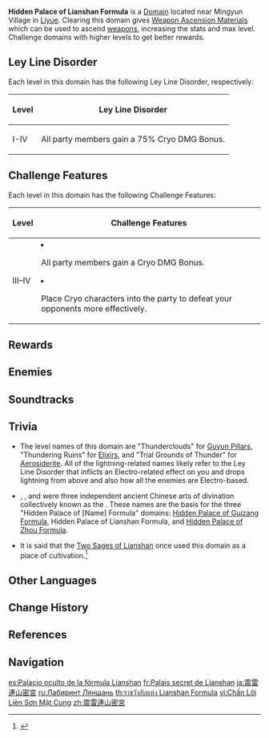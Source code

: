 {{Domain Infobox
|image        = Domain Hidden Palace of Lianshan Formula.png
|type         = Forgery
|description  = The operation of the Lianshan Formula created endless thunderstorms within the bowels of the mountain. It is said that the rumbling sounds of thunder that one hears outside the domain's gates call out to the curious souls.
|requiredAR   = 16/21/30/40
|region       = Liyue
|area         = Qiongji Estuary
|subarea      = Mingyun Village
|recLevel     = 15/36/59/80
|recElements  = Cryo
}}
{{Description|Massive [[Electro]] energy is coursing through this thundering ancient sacrificial altar.<br>The dispersed Electro elements constantly dispel Energy.<br>You shall earn Weapon Ascension Materials, if &mdash; and only if &mdash; you can pass the trial.}}
'''Hidden Palace of Lianshan Formula''' is a [[Domain]] located near Mingyun Village in [[Liyue]]. Clearing this domain gives [[Weapon Ascension Material]]s which can be used to ascend [[weapons]], increasing the stats and max level. Challenge domains with higher levels to get better rewards.

==Ley Line Disorder==
Each level in this domain has the following Ley Line Disorder, respectively:
{| class="wikitable"
!Level
!Ley Line Disorder
|-
! I-IV
| All party members gain a 75% Cryo DMG Bonus.
|}

==Challenge Features==
Each level in this domain has the following Challenge Features:
{| class="wikitable"
!Level
!Challenge Features
|-
!III–IV
|<li>All party members gain a Cryo DMG Bonus.</li><li>Place Cryo characters into the party to defeat your opponents more effectively.</li>
|}

==Rewards==
{{Domain by Weekday
|mon-name = Thundercloud
|mon-2    = Luminous Sands from Guyun
|mon-3    = Lustrous Stone from Guyun
|mon-4    = Relic from Guyun
|mon-5    = Divine Body from Guyun
|tue-name = Thundering Ruins
|tue-2    = Mist Veiled Lead Elixir
|tue-3    = Mist Veiled Mercury Elixir
|tue-4    = Mist Veiled Gold Elixir
|tue-5    = Mist Veiled Primo Elixir
|wed-name = Trial Grounds of Thunder
|wed-2    = Grain of Aerosiderite
|wed-3    = Piece of Aerosiderite
|wed-4    = Bit of Aerosiderite
|wed-5    = Chunk of Aerosiderite
}}
{{Domain Levels/Forgery}}

==Enemies==
{{Domain Enemies
|target1=Defeat 20 opponents within 360 seconds.
|enemies1=Electro Slime*15//Electro Slime*3;Large Electro Slime;Mutant Electro Slime

|target2=Defeat 16 opponents within 360 seconds.
|enemies2=Electro Slime*7;Large Electro Slime*3;Mutant Electro Slime*3//Large Electro Slime*2;Mutant Electro Slime

|target3=Defeat 10 opponents within 360 seconds.
|enemies3=Large Electro Slime*6;Mutant Electro Slime*3//Fatui Electro Cicin Mage

|target4=Defeat 8 opponents within 480 seconds.
|enemies4=Large Electro Slime*4;Mutant Electro Slime*2;Fatui Electro Cicin Mage*2
}}

==Soundtracks==
{{Soundtracks by Category Table|type=domain}}

==Trivia==
* The level names of this domain are "Thunderclouds" for [[Guyun Pillars]], "Thundering Ruins" for [[Elixirs]], and "Trial Grounds of Thunder" for [[Aerosiderite]]. All of the lightning-related names likely refer to the Ley Line Disorder that inflicts an Electro-related effect on you and drops lightning from above and also how all the enemies are Electro-based.
*{{Lang|"{{w|Guicang}}"|zh=归藏|zh_tl=Return to the Hidden}}, {{Lang|"{{w|zh:連山易|Lianshan}}"|zh=连山}}, and {{Lang|"{{w|Zhou Yi}}"|zh=周易|zh_tl=Changes of Zhou}} were three independent ancient Chinese arts of divination collectively known as the {{Lang|"Three Changes"|zh=三易|zh_rm=Sānyì}}. These names are the basis for the three "Hidden Palace of [Name] Formula" domains: [[Hidden Palace of Guizang Formula]], Hidden Palace of Lianshan Formula, and [[Hidden Palace of Zhou Formula]].
* It is said that the [[Eight Adepts|Two Sages of Lianshan]] once used this domain as a place of cultivation.<ref>{{Ref/Quest|Liyue Celebrates and Eight Adepts Face a Hidden Calamity}}</ref>

==Other Languages==
{{Other Languages
|en      = Hidden Palace of Lianshan Formula
|zhs     = 震雷连山密宫
|zhs_rm  = Zhènléi Liánshān Mìgōng
|zht     = 震雷連山密宮
|zht_rm  = Zhènléi Liánshān Mìgōng
|zh_tl   = Thunder Lianshan Hidden Palace
|zh_note = {{zh|s=连山|t=連山|rm=Liánshān}} literally means "connecting mountains," but refers to an ancient Chinese divination text.
|ja      = 震雷連山密宮
|ja_rm   = Shinrai Renzan Mitsuguu{{Assumed}}
|ja_tl   = Thunder Lianshan Hidden Palace{{Sino|ja}}
|ko      = {{tt|천|天}}둥 {{tt|연산|連山}} {{tt|밀궁|密宮}}
|ko_tl   = Thunder Lianshan Hidden Palace{{Sino|ko|part=1}}
|es      = Palacio oculto de la fórmula Lianshan
|es_tl   = Hidden Palace of the Lianshan Formula
|fr      = Palais secret de Lianshan
|fr_tl   = Secret Palace of Lianshan
|ru      = Лабиринт Ляншань
|ru_tl   = Lianshan Labyrinth
|th      = ราชวังลับแห่ง Lianshan Formula
|th_rm   = Ratwang lap haeng Lianshan Formula
|th_tl   = Secret Palace of Lianshan Formula
|vi      = {{tt|Chấn Lôi Liên Sơn Mật Cung|震雷連山密宮}}
|vi_tl   = Thunder Lianshan Hidden Palace{{Sino|vi}}
|de      = Versteckter Palast von Lianshan
|de_tl   = Hidden Palace of Lianshan
|id      = Hidden Palace of Lianshan Formula
|pt      = Palácio Oculto da Fórmula Lianshan
|pt_tl   = Hidden Palace of the Lianshan Formula
|tr      = Lianshan Kaidesinin Gizli Sarayı
|tr_tl   = Lianshan Pedestal's Hidden Palace
|it      = Palazzo nascosto di Lianshan
|it_tl   = 
}}

==Change History==
{{Change History|1.0}}

==References==
{{Reflist}}

==Navigation==
{{Domain Navbox|Permanent}}

[[es:Palacio oculto de la fórmula Lianshan]]
[[fr:Palais secret de Lianshan]]
[[ja:震雷連山密宮]]
[[ru:Лабиринт Ляншань]]
[[th:ราชวังลับแห่ง Lianshan Formula]]
[[vi:Chấn Lôi Liên Sơn Mật Cung]]
[[zh:震雷連山密宮]]